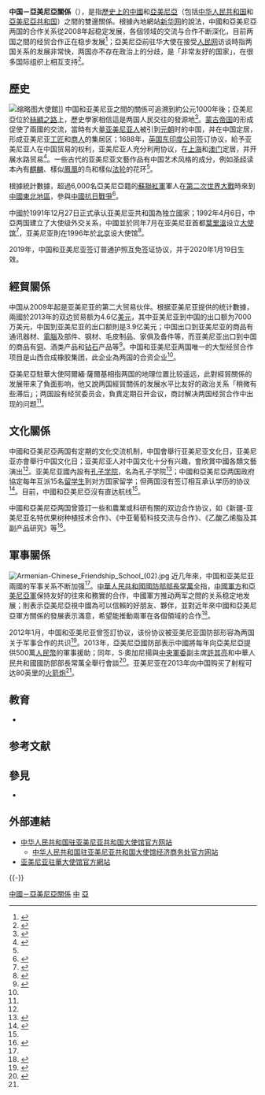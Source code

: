 {{not|中華民國與亞美尼亞關係}}
{{Dablink|關於其他「中」字國家與「亞」字國家的外交關係，詳見'''[[中亞關係|中亞關係 (消歧義)]]'''。}}

{{Infobox bilateral relations|中國－亞美尼亞|Armenia|China|filetype=svg|mission1=[[亞美尼亞駐華大使館|亞美尼亞駐華大使館]]|mission2=[[中國駐亞美尼亞大使館|中國駐亞美尼亞大使館]]| envoytitle1 = [[亞美尼亞駐華大使列表|大使]] |envoy1=[[谢尔盖·马纳萨良|谢尔盖·马纳萨良]]<ref>{{cite web |title = 驻华大使到任顺序及递交国书日期 |url = https://www.mfa.gov.cn/web/lbfw_673061/fgzl_673083/202201/t20220114_10495616.shtml |publisher = 中华人民共和国外交部 }}</ref>|envoytitle2 = [[中國駐亞美尼亞大使列表|大使]] |envoy2 = [[范勇|范勇]] }}

'''中国－亞美尼亞關係'''（{{lang-hy|Հայ-չինական հարաբերություններ}}），是指[[中國|歷史上的中國]]和[[亞美尼亞歷史|亞美尼亞]]（包括[[中华人民共和国|中华人民共和国]]和[[亞美尼亞共和国|亞美尼亞共和国]]）之間的雙邊關係。根據內地網站[[新华网|新华网]]的說法，中國和亞美尼亞两国的合作关系從2008年起稳定发展，各個领域的交流与合作不断深化，目前两国之間的经贸合作正在稳步发展<ref>{{cite news|title=中国与亚美尼亚的关系|url=http://politics.people.com.cn/GB/8198/218902/218904/14368782.html|date=2011-04-11|accessdate=2014-09-20|archive-date=2014-10-25|archive-url=https://web.archive.org/web/20141025184439/http://politics.people.com.cn/GB/8198/218902/218904/14368782.html|dead-url=no}}</ref>；亞美尼亞前驻华大使{{link-hy|阿尔缅·萨尔基相 (亚美尼亚驻华大使)|Արմեն Սարգսյան (դիվանագետ)|阿尔缅·萨尔基相}}在接受[[人民网|人民网]]访谈時指两国关系的发展非常快，两国亦不存在政治上的分歧，是「非常友好的国家」，在很多国际组织上相互支持<ref name="interview">{{cite web |title=亚美尼亚驻华大使阿尔缅•萨尔基相讲述亚美尼亚的故事 |url=http://live.people.com.cn/bbs/note.php?id=73121217140734_ctdzb_062 |publisher=人民网 |archiveurl=https://web.archive.org/web/20140920005834/http://live.people.com.cn/bbs/note.php?id=73121217140734_ctdzb_062 |archivedate=2014-09-20 |deadurl=yes |accessdate=2014-09-20 }}</ref>。

== 歷史 ==
[[File:Armenian_Embassy_in_Beijing.JPG|缩略图]]大使館]]
中国和亚美尼亚之間的關係可追溯到約公元1000年後；亞美尼亞位於[[絲綢之路|絲綢之路]]上，歷史學家相信這是两国人民交往的發源地<ref>{{cite book |author=何秋菊|title=日日如新: 外国驻华大使夫人访谈录|year=2006|publisher=五洲传播出版社 |isbn=9787508509068}}</ref>。[[蒙古帝国|蒙古帝国]]的形成促使了兩國的交流，當時有大量[[亚美尼亚人|亚美尼亚人]]被引到[[元朝|元朝]]时的中国，并在中国定居，形成亚美尼亚[[工匠|工匠]]和[[商人|商人]]的集居区；1688年，[[英国东印度公司|英国东印度公司]]签订协议，給予亚美尼亚人在中国贸易的权利，亚美尼亚人充分利用协议，在[[上海|上海]]和[[澳门|澳门]]定居，并开展水路贸易<ref name="lib">{{cite journal|author=让-皮埃尔·马艾|title=亚美尼亚人和中国|journal=复旦学报 |year=2014 |issue=3}}</ref>。一些古代的亚美尼亚文藝作品有中国艺术风格的成分，例如[[圣经|圣经]]读本內有[[麒麟|麒麟]]、樣似[[鳳凰|鳳凰]]的鸟和樣似[[法轮|法轮]]的花环<ref name="lib"/>。

根據統計數據，超過6,000名亞美尼亞籍的[[蘇聯紅軍|蘇聯紅軍]]軍人在[[第二次世界大戰|第二次世界大戰]]時來到[[中國東北地區|中國東北地區]]，參與[[中國抗日戰爭|中國抗日戰爭]]<ref>{{cite news |author1=赫佰靈 |title=亞美尼亞８９歲老人的中國抗戰情結 |url=http://www.chinesetoday.com/big/article/1036596 |accessdate=2015-09-20 |agency=新華社 |date=2015-09-01 |archiveurl=https://archive.is/20150920013349/http://www.chinesetoday.com/big/article/1036596 |archivedate=2015-09-20 |deadurl=no }}</ref>。

中國於1991年12月27日正式承认亚美尼亚共和国為独立國家；1992年4月6日，中亞两国建立了大使级外交关系，中國並於同年7月在亚美尼亚首都[[葉里溫|葉里溫]]设立[[大使馆|大使馆]]<ref>{{cite web|title=中亚关系|url=http://am.chineseembassy.org/chn/zygx/t580551.htm|publisher=中华人民共和国驻亚美尼亚共和国大使馆|date=2012-12-31|deadurl=yes|archiveurl=https://web.archive.org/web/20110227060810/http://am.chineseembassy.org/chn/zygx/t580551.htm|archivedate=2011-02-27|accessdate=2014-09-20}}</ref>，亚美尼亚則在1996年於[[北京|北京]]设大使馆<ref name="hayastan">{{cite web |title=Bilateral Relations |url=http://china.mfa.am/en/bilateral-cn/ |publisher=Embassy of Armenia to China |archiveurl=https://web.archive.org/web/20140505143300/http://china.mfa.am/en/bilateral-cn/ |archivedate=2014-05-05 |deadurl=yes |accessdate=2014-09-20 }}</ref>。

2019年，中国和亚美尼亚签订普通护照互免签证协议，并于2020年1月19日生效。

== 經貿關係 ==
中国从2009年起是亚美尼亚的第二大贸易伙伴。根据亚美尼亚提供的统计數據，兩國於2013年的双边贸易额为4.6亿[[美元|美元]]，其中亚美尼亚到中国的出口额为7000万美元，中国到亚美尼亚的出口额則是3.9亿美元；中国出口到亚美尼亚的商品有通讯器材、[[電腦|電腦]]及部件、钢材、毛皮制品、家俱及备件等，而亚美尼亚出口到中国的商品有[[铜|铜]]、酒类产品和[[钻石|钻石]]产品等<ref>{{cite news|title=中国与亚美尼亚双边贸易|url=http://am.mofcom.gov.cn/article/zxhz/hzjj/201409/20140900733214.shtml|newspaper=中华人民共和国驻亚美尼亚共和国大使馆经济商务参赞处|date=2014-09-17|accessdate=2014-09-20|archive-date=2014-09-20|archive-url=https://archive.is/20140920013218/http://am.mofcom.gov.cn/article/zxhz/hzjj/201409/20140900733214.shtml|dead-url=no}}</ref>。中国和亚美尼亚两国唯一的大型经贸合作项目是山西合成橡胶集团，此企业為两国的合资企业<ref name="interview" />。

亞美尼亞駐華大使阿爾緬·薩爾基相指两国的地理位置比较遥远，此對經貿關係的发展带来了負面影响，他又說两国經貿關係的发展水平比友好的政治关系「稍微有些滞后」；两国設有经贸委员会，負責定期召开会议，商討解决两国经贸合作中出现的问题<ref name="interview" />。

== 文化關係 ==
中國和亞美尼亞两国有定期的文化交流机制，中国會舉行亚美尼亚文化日，亚美尼亚亦會舉行中国文化日；亚美尼亚人对中国文化十分有兴趣，會欣賞中國各類文藝演出<ref name="interview" />。亚美尼亚國內設有[[孔子学院|孔子学院]]，名為{{link-en|亚美尼亚布留索夫国立语言大学|Yerevan State Linguistic University}}孔子学院<ref>{{cite news |title=亚美尼亚孔子学院举行“包饺子、迎新春、过大年”活动 |url=http://am.chineseembassy.org/chn/kjwh/t658430.htm |newspaper=中华人民共和国驻亚美尼亚共和国大使馆 |date=2010-02-13 |accessdate=2014-09-20 |archive-date=2019-01-24 |archive-url=https://web.archive.org/web/20190124074322/http://am.chineseembassy.org/chn/kjwh/t658430.htm |dead-url=no }}</ref>；中國和亞美尼亞两国政府協定每年互派15名[[留学生|留学生]]到对方国家留学；但两国沒有签订相互承认学历的协议<ref name="edu">{{cite web |title=中国公民赴亚美尼亚注意事项 |url=http://am.chineseembassy.org/chn/lsqw/t362220.htm |publisher=中华人民共和国驻亚美尼亚共和国大使馆 |date=2007-09-13 |archiveurl=https://web.archive.org/web/20140920015716/http://am.chineseembassy.org/chn/lsqw/t362220.htm |archivedate=2014-09-20 |deadurl=yes |accessdate=2014-09-20 }}</ref>。目前，中國和亞美尼亞沒有直达航线<ref name="edu" />。

中國和亞美尼亞两国曾簽訂一些和農業或科研有關的双边合作协议，如《新疆-亚美尼亚名特优果树种植技术合作》、《中亚葡萄科技交流与合作》、《乙酸乙烯脂及其副产品研究》等<ref>{{cite news|title=双边协议|url=http://am.mofcom.gov.cn/article/zxhz/sbmy/200209/20020900039692.shtml|newspaper=中华人民共和国驻亚美尼亚共和国大使馆经济商务参赞处|date=2009-11-24|accessdate=2014-09-20|archive-date=2014-09-20|archive-url=https://archive.is/20140920020131/http://am.mofcom.gov.cn/article/zxhz/sbmy/200209/20020900039692.shtml|dead-url=no}}</ref>。

== 軍事關係 ==
[[File:Armenian-Chinese_Friendship_School_(02).jpg|thumb]]
近几年來，中国和亚美尼亚兩國的军事关系不断加强<ref name="military" />。[[中華人民共和國國防部部長|中華人民共和國國防部部長]][[常萬全|常萬全]]指，[[中國人民解放軍|中國軍方]]和[[亞美尼亞共和國軍|亞美尼亞軍]]保持友好的往來和務實的合作，中國軍方推动两军之間的关系稳定地发展；{{link-en|亞美尼亞國防部部長|Defence Minister of Armenia}}{{link-en|S·奧加尼揚|Seyran Ohanyan}}則表示亞美尼亞視中國為可以信賴的好朋友、夥伴，並對近年來中國和亞美尼亞軍方關係的發展表示滿意，希望能推動兩軍在各個領域的合作<ref>{{cite news |title=许其亮会见亚美尼亚防长 愿提高两军合作水平 |url=http://www.chinanews.com/mil/2013/12-27/5669475.shtml |newspaper=中国新闻网 |date=2013-12-27 |archiveurl=https://web.archive.org/web/20140101125129/http://www.chinanews.com/mil/2013/12-27/5669475.shtml |archivedate=2014-01-01 |deadurl=yes |accessdate=2014-09-20 }}</ref>。

2012年1月，中国和亚美尼亚曾签訂协议，该份协议被亚美尼亚国防部形容為两国关于军事合作的共识<ref name="military">{{cite news |archiveurl=https://web.archive.org/web/20130823171252/http://mil.huanqiu.com/observation/2013-08/4264703.html |archivedate=2013-08-23 |title=外媒：亚美尼亚购中国AR1A火箭炮 射程128公里 |url=http://mil.huanqiu.com/observation/2013-08/4264703.html |newspaper=环球网 |date=2013-08-20 |deadurl=yes |accessdate=2014-09-20 }}</ref>。2013年，亞美尼亞國防部表示中國將每年向亞美尼亞提供500萬[[人民幣|人民幣]]的軍事援助；同年，S·奧加尼揚與[[中央軍委|中央軍委]]副主席[[許其亮|許其亮]]和中華人民共和國國防部部長常萬全舉行會談<ref>{{cite news|title=中國將向亞美尼亞提供每年500萬元軍事援助|url=http://news.takungpao.com.hk/military/exclusive/2013-12/2138105.html|newspaper=大公網|date=2013-12-28}}{{dead link|date=2017年11月 |bot=InternetArchiveBot |fix-attempted=yes }}</ref>。亚美尼亚在2013年向中国购买了射程可达80英里的[[火箭炮|火箭炮]]<ref name="military" />。

==教育==
* {{link-en|中国-亚美尼亚友谊学校|Chinese-Armenian Friendship School|中国-亚美尼亚友谊学校}}

== 参考文献 ==
{{Reflist|2}}

== 參見 ==
{{Portal box|国际关系|中国|中华人民共和国|亞美尼亞|蘇聯|image4=Flag of Armenia.svg}}
* {{link-en|在華亞美尼亞人|Armenians in China}}

== 外部連結 ==
* [http://am.china-embassy.gov.cn/chn/ 中华人民共和国驻亚美尼亚共和国大使馆官方网站]{{zh-cn icon}}{{ru icon}}
** [http://am.mofcom.gov.cn/ 中华人民共和国驻亚美尼亚共和国大使馆经济商务处官方网站]{{zh-cn icon}}
* [http://china.mfa.am/en/ 亚美尼亚驻華大使馆官方網站]{{Wayback|url=http://china.mfa.am/en/ |date=20121105081113 }}{{en icon}}{{hy icon}}

{{-}}
{{中華人民共和國外交}}
{{亞美尼亞外交}}
[[Category:中國－亞美尼亞關係|]]
[[Category:亞美尼亞雙邊關係|中]]
[[Category:中國與亞洲國家關係|亞]]